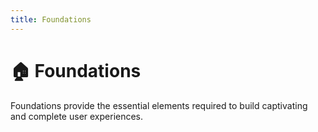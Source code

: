 ```yaml
---
title: Foundations
---
```



# 🏠 Foundations

Foundations provide the essential elements required to build captivating and complete user experiences.

<Cards className="mt-8">
  <Card  title="♿️ Accessibility" href="/documentation/foundations/accessibility" />
  <Card  title="🔗 Design Tokens" href="/documentation/foundations/design-tokens" />
  <Card  title="🎨 Color" href="/documentation/foundations/color" />
  <Card  title="🪜 Scale" href="/documentation/foundations/scale" />
  <Card  title="🖋️ Typography" href="/documentation/foundations/typography" />
  <Card  title="🦸‍♂️ Iconography" href="/documentation/foundations/iconography" />
</Cards>